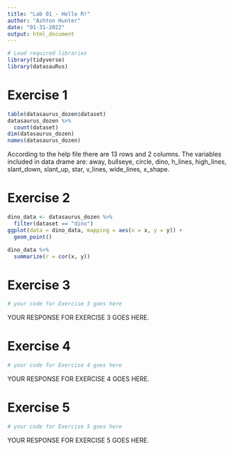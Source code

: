 ```yaml
---
title: "Lab 01 - Hello R!"
author: "Ashton Hunter"
date: "01-31-2022"
output: html_document
---
```


```r
# Load required libraries
library(tidyverse) 
library(datasauRus)
```

# Exercise 1

```r
table(datasaurus_dozen$dataset)
datasaurus_dozen %>%
  count(dataset)
dim(datasaurus_dozen)
names(datasaurus_dozen)
```

According to the help file there are 13 rows and 2 columns. The variables included in data drame are: away, bullseye, circle, dino, h_lines, high_lines, slant_down, slant_up, star, v_lines, wide_lines, x_shape. 


# Exercise 2

```r
dino_data <- datasaurus_dozen %>%
  filter(dataset == "dino")
ggplot(data = dino_data, mapping = aes(x = x, y = y)) +
  geom_point()
```

```r
dino_data %>%
  summarize(r = cor(x, y))
```


# Exercise 3

```r
# your code for Exercise 3 goes here
```

YOUR RESPONSE FOR EXERCISE 3 GOES HERE.


# Exercise 4

```r
# your code for Exercise 4 goes here
```

YOUR RESPONSE FOR EXERCISE 4 GOES HERE.

# Exercise 5

```r
# your code for Exercise 5 goes here
```

YOUR RESPONSE FOR EXERCISE 5 GOES HERE.
